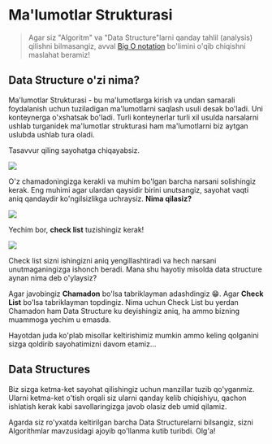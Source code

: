 # Ma'lumotlar Strukturasi

> Agar siz "Algoritm" va "Data Structure"larni qanday tahlil (analysis) qilishni bilmasangiz, 
avval [Big O notation](./bigo.mdx) bo'limini o'qib chiqishni maslahat beramiz!

## **Data Structure o'zi nima?**

Ma'lumotlar Strukturasi - bu ma'lumotlarga kirish va undan samarali foydalanish uchun tuziladigan 
ma'lumotlarni saqlash usuli desak bo'ladi. Uni konteynerga o'xshatsak bo'ladi. Turli konteynerlar turli 
xil usulda narsalarni ushlab turganidek ma'lumotlar strukturasi ham ma'lumotlarni biz aytgan uslubda ushlab tura oladi.

Tasavvur qiling sayohatga chiqayabsiz. 

![](../images/travel.gif)

O'z chamadoningizga kerakli va muhim bo'lgan barcha narsani solishingiz kerak. Eng muhimi agar ulardan qaysidir 
birini unutsangiz, sayohat vaqti aniq qandaydir ko'ngilsizlikga uchraysiz. **Nima qilasiz?**

![](../images/thinking.gif)

Yechim bor, **check list** tuzishingiz kerak! 

![](../images/checklist.gif)

Check list sizni ishingizni aniq yengillashtiradi va hech narsani unutmaganingizga ishonch beradi. Mana shu hayotiy 
misolda data structure aynan nima deb o'ylaysiz?

Agar javobingiz **Chamadon** bo'lsa tabriklayman adashdingiz 😁. Agar **Check List** bo'lsa tabriklayman topdingiz. 
Nima uchun Check List bu yerdan Chamadon ham Data Structure ku deyishingiz aniq, ha ammo bizning muammoga yechim u emasda.

Hayotdan juda ko'plab misollar keltirishimiz mumkin ammo keling qolganini sizga qoldirib sayohatimizni davom etamiz...

## **Data Structures**

Biz sizga ketma-ket sayohat qilishingiz uchun manzillar tuzib qo'yganmiz. Ularni ketma-ket o'tish orqali siz ularni 
qanday kelib chiqishiyu, qachon ishlatish kerak kabi savollaringizga javob olasiz deb umid qilamiz.

Agarda siz ro'yxatda keltirilgan barcha Data Structurelarni bilsangiz, sizni Algorithmlar mavzusidagi ajoyib qo'llanma 
kutib turibdi. Olg'a!
